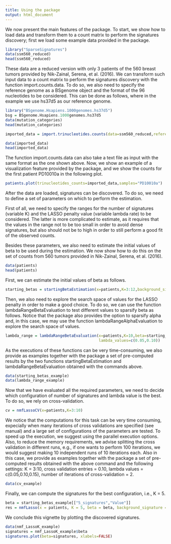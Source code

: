 ```yaml
---
title: Using the package
output: html_document
---
```


We now present the main features of the package. To start, we show how to load data and transform them to a count matrix to perform the signatures discovery; first we load some example data provided in the package. 

```r
library("SparseSignatures")
data(ssm560_reduced)
head(ssm560_reduced)
```

These data are a reduced version with only 3 patients of the 560 breast tumors provided by Nik-Zainal, Serena, et al. (2016). We can transform such input data to a count matrix to perform the signatures discovery with the function import.counts.data. To do so, we also need to specify the reference genome as a BSgenome object and the format of the 96 nucleotides to be considered. This can be done as follows, where in the example we use hs37d5 as our reference genome. 

```r
library("BSgenome.Hsapiens.1000genomes.hs37d5")
bsg = BSgenome.Hsapiens.1000genomes.hs37d5
data(mutation_categories)
head(mutation_categories)
```

```r
imported_data = import.trinucleotides.counts(data=ssm560_reduced,reference=bsg,mutation_categories=mutation_categories)
```

```r
data(imported_data)
head(imported_data)
```

The function import.counts.data can also take a text file as input with the same format as the one shown above. Now, we show an example of a visualization feature provided by the package, and we show the counts for the first patient PD10010a in the following plot. 

```r
patients.plot(trinucleotides_counts=imported_data,samples="PD10010a")
```

After the data are loaded, signatures can be discovered. To do so, we need to define a set of parameters on which to perform the estimation. 

First of all, we need to specify the ranges for the number of signatures (variable K) and the LASSO penalty value (variable lambda rate) to be considered. The latter is more complicated to estimate, as it requires that the values in the range not to be too small in order to avoid dense signatures, but also should not be to high in order to still perform a good fit of the observed counts. 

Besides these parameters, we also need to estimate the initial values of beta to be used during the estimation. We now show how to do this on the set of counts from 560 tumors provided in Nik-Zainal, Serena, et al. (2016). 

```r
data(patients)
head(patients)
```

First, we can estimate the initial values of beta as follows. 

```r
starting_betas = startingBetaEstimation(x=patients,K=3:12,background_signature=background)
```

Then, we also need to explore the search space of values for the LASSO penalty in order to make a good choice. To do so, we can use the function lambdaRangeBetaEvaluation to test different values to sparsify beta as follows. Notice that the package also provides the option to sparsify alpha and, in this case, we may use the function lambdaRangeAlphaEvaluation to explore the search space of values. 

```r
lambda_range = lambdaRangeBetaEvaluation(x=patients,K=10,beta=starting_betas[[8,1]],
                                         lambda_values=c(0.05,0.10))
```

As the executions of these functions can be very time-consuming, we also provide as examples together with the package a set of pre-computed results by the two functions startingBetaEstimation and lambdaRangeBetaEvaluation obtained with the commands above. 

```r
data(starting_betas_example)
data(lambda_range_example)
```

Now that we have evaluated all the required parameters, we need to decide which configuration of number of signatures and lambda value is the best. To do so, we rely on cross-validation. 

```r
cv = nmfLassoCV(x=patients,K=3:10)
```

We notice that the computations for this task can be very time consuming, expecially when many iterations of cross validations are specified (see manual) and a large set of configurations of the parameters are tested. To speed up the execution, we suggest using the parallel execution options. Also, to reduce the memory requirements, we advise splitting the cross validation in different runs, e.g., if one wants to perform 100 iterations, we would suggest making 10 independent runs of 10 iterations each. Also in this case, we provide as examples together with the package a set of pre-computed results obtained with the above command and the following settings: K = 3:10, cross validation entries = 0.10, lambda values = c(0.05,0.10,0.15), number of iterations of cross-validation = 2. 

```r
data(cv_example)
```

Finally, we can compute the signatures for the best configuration, i.e., K = 5. 

```r
beta = starting_betas_example[["5_signatures","Value"]]
res = nmfLasso(x = patients, K = 5, beta = beta, background_signature = background, seed = 12345)
```


We conclude this vignette by plotting the discovered signatures. 

```r
data(nmf_LassoK_example)
signatures = nmf_LassoK_example$beta
signatures.plot(beta=signatures, xlabels=FALSE)
```
